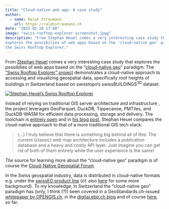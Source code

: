 ```yaml
---
title: "Cloud-native web app: A case study"
author:
  - name: Ralph Straumann
    url: https://ralphstraumann.ch
date: "2025-02-20 17:48"
image: "swiss-rooftop-explorer-screenshot.jpgg"
description: "From Stephan Heuel comes a very interesting case study that 
explores the possibilies of web apps based on the 'cloud-native geo' paradigm, 
the Swiss Rooftop Explorer."
---
```


From [Stephan Heuel](https://blog.heuel.org) comes a very interesting case 
study that explores the possibilies of web apps based on the 
"[cloud-native geo](https://cloudnativegeo.org)" paradigm: The ["Swiss Rooftop 
Explorer" project](https://blog.heuel.org/2025/02/swiss-roof-explorer/) 
demonstrates a cloud-native approach to accessing and visualizing geospatial 
data, specifically roof heights of buildings in Switzerland based on 
swisstopo's swissBUILDINGS<sup>3D</sup> dataset. 

[![Stephan Heuel's Swiss Rooftop Explorer](swiss-rooftop-explorer-screenshot.jpg "Stephan Heuel's Swiss Rooftop Explorer")](https://ping13.net/swiss-rooftop-explorer/)

Instead of relying on traditional GIS server architecture and infrastructure , 
the project leverages GeoParquet, DuckDB, Tippecanoe, PMTiles, and DuckDB-WASM 
for efficient data processing, storage and delivery. The toolchain is [entirely 
open](https://github.com/ping13/swiss-rooftop-explorer) and in 
[his blog post](https://blog.heuel.org/2025/02/swiss-roof-explorer/), 
Stephan Heuel compares the cloud-native approach to that of a more traditional 
GIS tech stack:

> (...) I truly believe that there is something big behind all of this: The 
current (classic) web map architecture includes a publication database and a 
heavy and costly API layer. Just imagine you can get rid of both of them 
entirely while the user experience is the same!

*The* source for learning more about the "cloud-native geo" paradigm is of course 
the [Cloud-Native Geospatial Forum](https://cloudnativegeo.org).

In the Swiss geospatial industry, data is distributed in cloud-native formats 
e.g. under the [swissEO product line](https://data.geo.admin.ch/browser/index.html#/collections/ch.swisstopo.swisseo_s2-sr_v100?.language=en) (cf. also 
[here](https://geomatik.ch/swisstopo-swisseo-produktreihe-near-realtime-satellitendaten-fuers-trockenheitsmonitoring-und-weitere-anwendung/) for some more background). To my knowledge, in Switzerland the 
"cloud-native geo" paradigm has (only, I think (?)) been covered in a 
GeoStandards.ch-issued [whitepaper by OPENGIS.ch](https://www.opengis.ch/2024/04/09/cloud-optimized-geospatial-formats/), in the 
[digital.ebp.ch blog](https://digital.ebp.ch/category/cloud-native/) and of 
course [here](../02-13-geoparquet-2.0), so far.